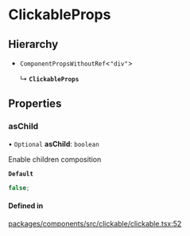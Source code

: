 # ClickableProps

## Hierarchy

- `ComponentPropsWithoutRef`\<`"div"`\>

  ↳ **`ClickableProps`**

## Properties

### asChild

• `Optional` **asChild**: `boolean`

Enable children composition

**`Default`**

```ts
false;
```

#### Defined in

[packages/components/src/clickable/clickable.tsx:52](https://github.com/vtex/shoreline/blob/0b6f8d7fa/packages/components/src/clickable/clickable.tsx#L52)
